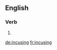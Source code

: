 ==English==

===Verb===
{{head|en|present participle}}

# {{present participle of|incuse|lang=en|nocat=1}}

[[de:incusing]]
[[fr:incusing]]